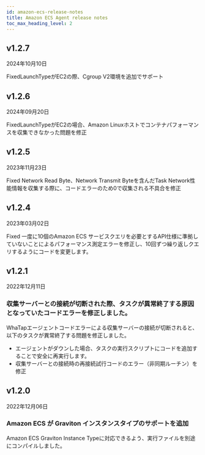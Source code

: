 ```yaml
---
id: amazon-ecs-release-notes
title: Amazon ECS Agent release notes
toc_max_heading_level: 2
---
```


## v1.2.7

2024年10月10日

<Status priority='0'>Fixed</Status>LaunchTypeがEC2の際、Cgroup V2環境を追加でサポート

## v1.2.6

2024年09月20日

<Status priority='0'>Fixed</Status>LaunchTypeがEC2の場合、Amazon Linuxホストでコンテナパフォーマンスを収集できなかった問題を修正

## v1.2.5

2023年11月23日

<Status>Fixed</Status> Network Read Byte、Network Transmit Byteを含んだTask Network性能情報を収集する際に、コードエラーのため0で収集される不具合を修正

## v1.2.4

2023年03月02日

<Status>Fixed</Status> 一度に10個のAmazon ECS サービスクエリを必要とするAPI仕様に準拠していないことによるパフォーマンス測定エラーを修正し、10回ずつ繰り返しクエリするようにコードを変更します。

## v1.2.1

2022年12月11日

### 収集サーバーとの接続が切断された際、タスクが異常終了する原因となっていたコードエラーを修正しました。

WhaTapエージェントコードエラーによる収集サーバーの接続が切断されると、以下のタスクが異常終了する問題を修正しました。 

- エージェントがダウンした場合、タスクの実行スクリプトにコードを追加することで安全に再実行します。
- 収集サーバーとの接続時の再接続試行コードのエラー（非同期ルーチン）を修正

## v1.2.0

2022年12月06日

### Amazon ECS が Graviton インスタンスタイプのサポートを追加

Amazon ECS Graviton Instance Typeに対応できるよう、実行ファイルを別途にコンパイルしました。
